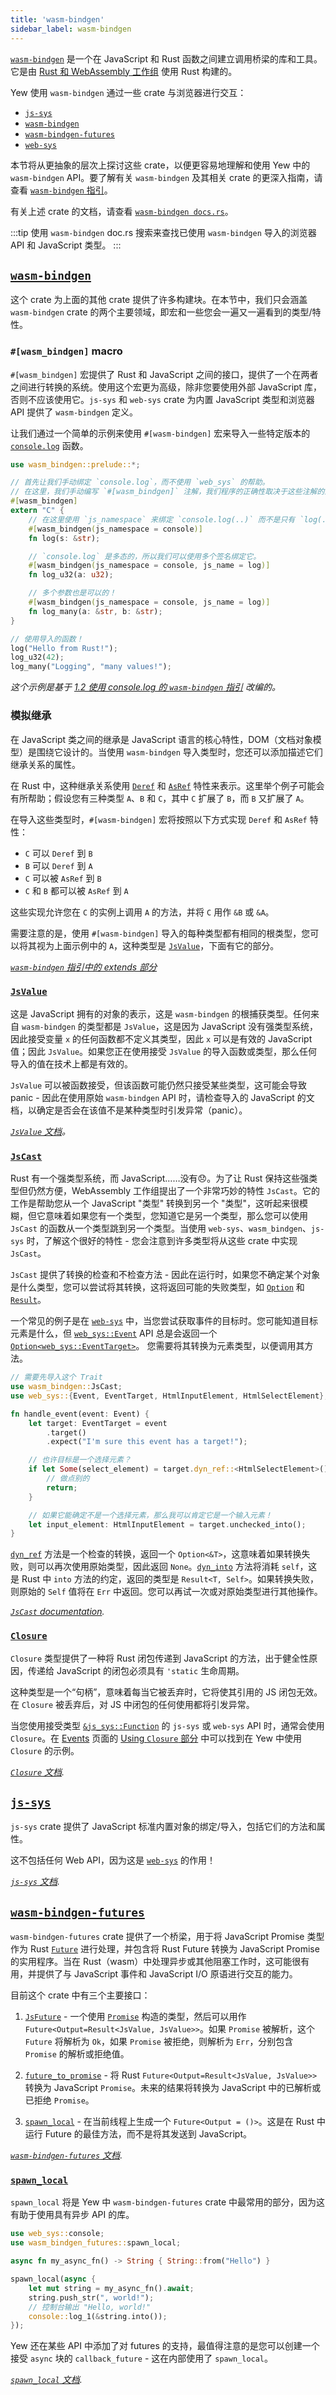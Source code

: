 ```yaml
---
title: 'wasm-bindgen'
sidebar_label: wasm-bindgen
---
```


[`wasm-bindgen`](https://github.com/rustwasm/wasm-bindgen) 是一个在 JavaScript 和 Rust 函数之间建立调用桥梁的库和工具。它是由 [Rust 和 WebAssembly 工作组](https://rustwasm.github.io/) 使用 Rust 构建的。

Yew 使用 `wasm-bindgen` 通过一些 crate 与浏览器进行交互：

-   [`js-sys`](https://crates.io/crates/js-sys)
-   [`wasm-bindgen`](https://crates.io/crates/wasm-bindgen)
-   [`wasm-bindgen-futures`](https://crates.io/crates/wasm-bindgen-futures)
-   [`web-sys`](https://crates.io/crates/web-sys)

本节将从更抽象的层次上探讨这些 crate，以便更容易地理解和使用 Yew 中的 `wasm-bindgen` API。要了解有关 `wasm-bindgen` 及其相关 crate 的更深入指南，请查看 [`wasm-bindgen` 指引](https://rustwasm.github.io/docs/wasm-bindgen/)。

有关上述 crate 的文档，请查看 [`wasm-bindgen docs.rs`](https://rustwasm.github.io/wasm-bindgen/api/wasm_bindgen/index.html)。

:::tip
使用 `wasm-bindgen` doc.rs 搜索来查找已使用 `wasm-bindgen` 导入的浏览器 API 和 JavaScript 类型。
:::

## [`wasm-bindgen`](https://crates.io/crates/wasm-bindgen)

这个 crate 为上面的其他 crate 提供了许多构建块。在本节中，我们只会涵盖 `wasm-bindgen` crate 的两个主要领域，即宏和一些您会一遍又一遍看到的类型/特性。

### `#[wasm_bindgen]` macro

`#[wasm_bindgen]` 宏提供了 Rust 和 JavaScript 之间的接口，提供了一个在两者之间进行转换的系统。使用这个宏更为高级，除非您要使用外部 JavaScript 库，否则不应该使用它。`js-sys` 和 `web-sys` crate 为内置 JavaScript 类型和浏览器 API 提供了 `wasm-bindgen` 定义。

让我们通过一个简单的示例来使用 `#[wasm-bindgen]` 宏来导入一些特定版本的 [`console.log`](https://developer.mozilla.org/en-US/docs/Web/API/Console/log) 函数。

```rust ,no_run
use wasm_bindgen::prelude::*;

// 首先让我们手动绑定 `console.log`，而不使用 `web_sys` 的帮助。
// 在这里，我们手动编写 `#[wasm_bindgen]` 注解，我们程序的正确性取决于这些注解的正确性！
#[wasm_bindgen]
extern "C" {
    // 在这里使用 `js_namespace` 来绑定 `console.log(..)` 而不是只有 `log(..)`
    #[wasm_bindgen(js_namespace = console)]
    fn log(s: &str);

    // `console.log` 是多态的，所以我们可以使用多个签名绑定它。
    #[wasm_bindgen(js_namespace = console, js_name = log)]
    fn log_u32(a: u32);

    // 多个参数也是可以的！
    #[wasm_bindgen(js_namespace = console, js_name = log)]
    fn log_many(a: &str, b: &str);
}

// 使用导入的函数！
log("Hello from Rust!");
log_u32(42);
log_many("Logging", "many values!");
```

_这个示例是基于 [1.2 使用 console.log 的 `wasm-bindgen` 指引](https://rustwasm.github.io/docs/wasm-bindgen/examples/console-log.html) 改编的。_

### 模拟继承

在 JavaScript 类之间的继承是 JavaScript 语言的核心特性，DOM（文档对象模型）是围绕它设计的。当使用 `wasm-bindgen` 导入类型时，您还可以添加描述它们继承关系的属性。

在 Rust 中，这种继承关系使用 [`Deref`](https://doc.rust-lang.org/std/ops/trait.Deref.html) 和 [`AsRef`](https://doc.rust-lang.org/std/convert/trait.AsRef.html) 特性来表示。这里举个例子可能会有所帮助；假设您有三种类型 `A`、`B` 和 `C`，其中 `C` 扩展了 `B`，而 `B` 又扩展了 `A`。

在导入这些类型时，`#[wasm-bindgen]` 宏将按照以下方式实现 `Deref` 和 `AsRef` 特性：

-   `C` 可以 `Deref` 到 `B`
-   `B` 可以 `Deref` 到 `A`
-   `C` 可以被 `AsRef` 到 `B`
-   `C` 和 `B` 都可以被 `AsRef` 到 `A`

这些实现允许您在 `C` 的实例上调用 `A` 的方法，并将 `C` 用作 `&B` 或 `&A`。

需要注意的是，使用 `#[wasm-bindgen]` 导入的每种类型都有相同的根类型，您可以将其视为上面示例中的 `A`，这种类型是 [`JsValue`](#jsvalue)，下面有它的部分。

_[`wasm-bindgen` 指引中的 extends 部分](https://rustwasm.github.io/docs/wasm-bindgen/reference/attributes/on-js-imports/extends.html)_

### [`JsValue`](https://rustwasm.github.io/wasm-bindgen/api/wasm_bindgen/struct.JsValue.html)

这是 JavaScript 拥有的对象的表示，这是 `wasm-bindgen` 的根捕获类型。任何来自 `wasm-bindgen` 的类型都是 `JsValue`，这是因为 JavaScript 没有强类型系统，因此接受变量 `x` 的任何函数都不定义其类型，因此 `x` 可以是有效的 JavaScript 值；因此 `JsValue`。如果您正在使用接受 `JsValue` 的导入函数或类型，那么任何导入的值在技术上都是有效的。

`JsValue` 可以被函数接受，但该函数可能仍然只接受某些类型，这可能会导致 panic - 因此在使用原始 `wasm-bindgen` API 时，请检查导入的 JavaScript 的文档，以确定是否会在该值不是某种类型时引发异常（panic）。

_[`JsValue` 文档](https://rustwasm.github.io/wasm-bindgen/api/wasm_bindgen/struct.JsValue.html)。_

### [`JsCast`](https://rustwasm.github.io/wasm-bindgen/api/wasm_bindgen/trait.JsCast.html)

Rust 有一个强类型系统，而 JavaScript……没有😞。为了让 Rust 保持这些强类型但仍然方便，WebAssembly 工作组提出了一个非常巧妙的特性 `JsCast`。它的工作是帮助您从一个 JavaScript "类型" 转换到另一个 "类型"，这听起来很模糊，但它意味着如果您有一个类型，您知道它是另一个类型，那么您可以使用 `JsCast` 的函数从一个类型跳到另一个类型。当使用 `web-sys`、`wasm_bindgen`、`js-sys` 时，了解这个很好的特性 - 您会注意到许多类型将从这些 crate 中实现 `JsCast`。

`JsCast` 提供了转换的检查和不检查方法 - 因此在运行时，如果您不确定某个对象是什么类型，您可以尝试将其转换，这将返回可能的失败类型，如 [`Option`](https://doc.rust-lang.org/std/option/enum.Option.html) 和 [`Result`](https://doc.rust-lang.org/std/result/enum.Result.html)。

一个常见的例子是在 [`web-sys`](./web-sys.mdx) 中，当您尝试获取事件的目标时。您可能知道目标元素是什么，但 [`web_sys::Event`](https://rustwasm.github.io/wasm-bindgen/api/web_sys/struct.Event.html) API 总是会返回一个 [`Option<web_sys::EventTarget>`](https://rustwasm.github.io/wasm-bindgen/api/web_sys/struct.Event.html#method.target)。
您需要将其转换为元素类型，以便调用其方法。

```rust
// 需要先导入这个 Trait
use wasm_bindgen::JsCast;
use web_sys::{Event, EventTarget, HtmlInputElement, HtmlSelectElement};

fn handle_event(event: Event) {
    let target: EventTarget = event
        .target()
        .expect("I'm sure this event has a target!");

    // 也许目标是一个选择元素？
    if let Some(select_element) = target.dyn_ref::<HtmlSelectElement>() {
        // 做点别的
        return;
    }

    // 如果它能确定不是一个选择元素，那么我可以肯定它是一个输入元素！
    let input_element: HtmlInputElement = target.unchecked_into();
}
```

[`dyn_ref`](https://rustwasm.github.io/wasm-bindgen/api/wasm_bindgen/trait.JsCast.html#method.dyn_ref) 方法是一个检查的转换，返回一个 `Option<&T>`，这意味着如果转换失败，则可以再次使用原始类型，因此返回 `None`。[`dyn_into`](https://rustwasm.github.io/wasm-bindgen/api/wasm_bindgen/trait.JsCast.html#method.dyn_into) 方法将消耗 `self`，这是 Rust 中 `into` 方法的约定，返回的类型是 `Result<T, Self>`。如果转换失败，则原始的 `Self` 值将在 `Err` 中返回。您可以再试一次或对原始类型进行其他操作。

_[`JsCast` documentation](https://rustwasm.github.io/wasm-bindgen/api/wasm_bindgen/trait.JsCast.html)._

### [`Closure`](https://rustwasm.github.io/wasm-bindgen/api/wasm_bindgen/closure/struct.Closure.html)

`Closure` 类型提供了一种将 Rust 闭包传递到 JavaScript 的方法，出于健全性原因，传递给 JavaScript 的闭包必须具有 `'static` 生命周期。

这种类型是一个“句柄”，意味着每当它被丢弃时，它将使其引用的 JS 闭包无效。在 `Closure` 被丢弃后，对 JS 中闭包的任何使用都将引发异常。

当您使用接受类型 [`&js_sys::Function`](https://rustwasm.github.io/wasm-bindgen/api/js_sys/struct.Function.html) 的 `js-sys` 或 `web-sys` API 时，通常会使用 `Closure`。在 [Events](../html/events.mdx) 页面的 [Using `Closure` 部分](../html/events.mdx#using-closure-verbose) 中可以找到在 Yew 中使用 `Closure` 的示例。

_[`Closure` 文档](https://rustwasm.github.io/wasm-bindgen/api/wasm_bindgen/closure/struct.Closure.html)._

## [`js-sys`](https://crates.io/crates/js-sys)

`js-sys` crate 提供了 JavaScript 标准内置对象的绑定/导入，包括它们的方法和属性。

这不包括任何 Web API，因为这是 [`web-sys`](./web-sys.mdx) 的作用！

_[`js-sys` 文档](https://rustwasm.github.io/wasm-bindgen/api/js_sys/index.html)._

## [`wasm-bindgen-futures`](https://crates.io/crates/wasm-bindgen-futures)

`wasm-bindgen-futures` crate 提供了一个桥梁，用于将 JavaScript Promise 类型作为 Rust [`Future`](https://doc.rust-lang.org/stable/std/future/trait.Future.html) 进行处理，并包含将 Rust Future 转换为 JavaScript Promise 的实用程序。当在 Rust（wasm）中处理异步或其他阻塞工作时，这可能很有用，并提供了与 JavaScript 事件和 JavaScript I/O 原语进行交互的能力。

目前这个 crate 中有三个主要接口：

1. [`JsFuture`](https://rustwasm.github.io/wasm-bindgen/api/wasm_bindgen_futures/struct.JsFuture.html) -
   一个使用 [`Promise`](https://rustwasm.github.io/wasm-bindgen/api/js_sys/struct.Promise.html) 构造的类型，然后可以用作 `Future<Output=Result<JsValue, JsValue>>`。如果 `Promise` 被解析，这个 `Future` 将解析为 `Ok`，如果 `Promise` 被拒绝，则解析为 `Err`，分别包含 `Promise` 的解析或拒绝值。

2. [`future_to_promise`](https://rustwasm.github.io/wasm-bindgen/api/wasm_bindgen_futures/fn.future_to_promise.html) -
   将 Rust `Future<Output=Result<JsValue, JsValue>>` 转换为 JavaScript `Promise`。未来的结果将转换为 JavaScript 中的已解析或已拒绝 `Promise`。

3. [`spawn_local`](https://rustwasm.github.io/wasm-bindgen/api/wasm_bindgen_futures/fn.spawn_local.html) -
   在当前线程上生成一个 `Future<Output = ()>`。这是在 Rust 中运行 Future 的最佳方法，而不是将其发送到 JavaScript。

_[`wasm-bindgen-futures` 文档](https://rustwasm.github.io/wasm-bindgen/api/wasm_bindgen_futures/index.html)._

### [`spawn_local`](https://rustwasm.github.io/wasm-bindgen/api/wasm_bindgen_futures/fn.spawn_local.html)

`spawn_local` 将是 Yew 中 `wasm-bindgen-futures` crate 中最常用的部分，因为这有助于使用具有异步 API 的库。

```rust ,no_run
use web_sys::console;
use wasm_bindgen_futures::spawn_local;

async fn my_async_fn() -> String { String::from("Hello") }

spawn_local(async {
    let mut string = my_async_fn().await;
    string.push_str(", world!");
    // 控制台输出 "Hello, world!"
    console::log_1(&string.into());
});
```

Yew 还在某些 API 中添加了对 futures 的支持，最值得注意的是您可以创建一个接受 `async` 块的 `callback_future` - 这在内部使用了 `spawn_local`。

_[`spawn_local` 文档](https://rustwasm.github.io/wasm-bindgen/api/wasm_bindgen_futures/fn.spawn_local.html)._
